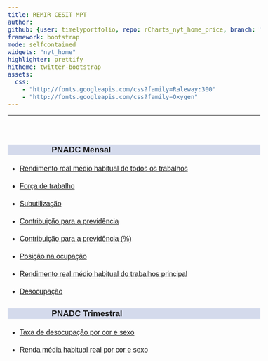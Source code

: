 ```yaml
---
title: REMIR CESIT MPT
author: 
github: {user: timelyportfolio, repo: rCharts_nyt_home_price, branch: "gh-pages"}
framework: bootstrap
mode: selfcontained
widgets: "nyt_home"
highlighter: prettify
hitheme: twitter-bootstrap
assets:
  css:
    - "http://fonts.googleapis.com/css?family=Raleway:300"
    - "http://fonts.googleapis.com/css?family=Oxygen"
---
```


<style>
body{
  font-family: 'Oxygen', sans-serif;
  font-size: 16px;
  line-height: 24px;
}

h1,h2,h3,h4 {
  font-family: 'Raleway', sans-serif;
}

.container { width: 1000px; }
h3 {
  background-color: #D4DAEC;
  text-indent: 100px; 
}
h4 {
  text-indent: 100px;
}

g-table-intro h4 {
  text-indent: 0px;
}
</style>




---
<br/>

### PNADC Mensal

  * <a href="https://arthurwelle.github.io/REMIR/PNADCT_RendaMedia.html">Rendimento real médio habitual de todos os trabalhos </a>
  
  * <a href="https://arthurwelle.github.io/REMIR/PNADCMensal_CondicaodeAtividade.html"> Força de trabalho </a>
  
  * <a href="https://arthurwelle.github.io/REMIR/PNADCT_Subutilizacao.html"> Subutilização </a>

  * <a href="https://arthurwelle.github.io/REMIR/PNADCMensal_Contribuintes.html"> Contribuição para a previdência </a>
    
  * <a href="https://arthurwelle.github.io/REMIR/PNADCMensal_Percentual_Contribuintes.html"> Contribuição para a previdência (%) </a>
  
  * <a href="https://arthurwelle.github.io/REMIR/PNADCMensal_Grupamentos_Atividade.html"> Posição na ocupação </a>

  * <a href="https://arthurwelle.github.io/REMIR/PNADCMensal_RendaMédia_TrabalhoPrincipal.html">Rendimento real médio habitual do trabalhos principal </a>
  
  * <a href="https://arthurwelle.github.io/REMIR/PNADCMensal_TaxadeDesocupacao.html"> Desocupação </a>
  
### PNADC Trimestral

  * <a href="https://arthurwelle.github.io/REMIR/PNADCT_TxDesocup_Cor_Sexo.html"> Taxa de desocupação por cor e sexo </a>
  
  * <a href="https://arthurwelle.github.io/REMIR/PNADCT_RendaMedia_Cor_Sexo.html"> Renda média habitual real por cor e sexo </a> 
  
  
  